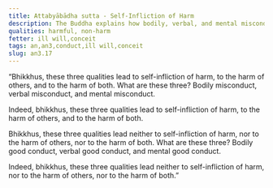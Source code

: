 ```yaml
---
title: Attabyābādha sutta - Self-Infliction of Harm
description: The Buddha explains how bodily, verbal, and mental misconduct lead to self-infliction of harm.
qualities: harmful, non-harm
fetter: ill will,conceit
tags: an,an3,conduct,ill will,conceit
slug: an3.17
---
```


“Bhikkhus, these three qualities lead to self-infliction of harm, to the harm of others, and to the harm of both. What are these three? Bodily misconduct, verbal misconduct, and mental misconduct.

Indeed, bhikkhus, these three qualities lead to self-infliction of harm, to the harm of others, and to the harm of both.

Bhikkhus, these three qualities lead neither to self-infliction of harm, nor to the harm of others, nor to the harm of both. What are these three? Bodily good conduct, verbal good conduct, and mental good conduct.

Indeed, bhikkhus, these three qualities lead neither to self-infliction of harm, nor to the harm of others, nor to the harm of both.”
